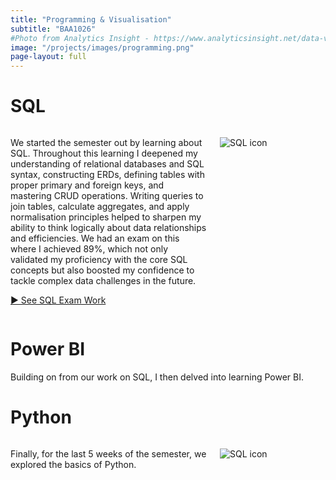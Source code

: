 ```yaml
---
title: "Programming & Visualisation"
subtitle: "BAA1026"
#Photo from Analytics Insight - https://www.analyticsinsight.net/data-visualization/essential-programming-languages-for-data-visualization
image: "/projects/images/programming.png"
page-layout: full
---
```


# SQL

::: columns
::: {.column width="65%"}
We started the semester out by learning about SQL. Throughout this learning I deepened my understanding of relational databases and SQL syntax, constructing ERDs, defining tables with proper primary and foreign keys, and mastering CRUD operations. Writing queries to join tables, calculate aggregates, and apply normalisation principles helped to sharpen my ability to think logically about data relationships and efficiencies. We had an exam on this where I achieved 89%, which not only validated my proficiency with the core SQL concepts but also boosted my confidence to tackle complex data challenges in the future.

[► See SQL Exam Work](SQL/SQL_exam.qmd){.btn .btn-primary}
:::

::: {.column width="35%" .text-center}
<img src="/projects/images/sql_icon.jpg" alt="SQL icon" style="max-width:100%;height:auto;" />
:::
:::

# Power BI
Building on from our work on SQL, I then delved into learning Power BI.


# Python
::: columns
::: {.column width="65%"}


Finally, for the last 5 weeks of the semester, we explored the basics of Python.

:::

::: {.column width="35%" .text-center}
<img src="/projects/images/python2.png" alt="SQL icon" style="max-width:100%;height:auto;" />
:::
:::